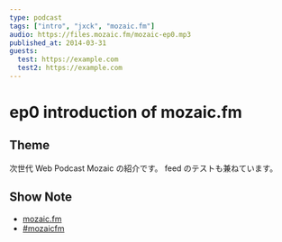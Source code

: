 ```yaml
---
type: podcast
tags: ["intro", "jxck", "mozaic.fm"]
audio: https://files.mozaic.fm/mozaic-ep0.mp3
published_at: 2014-03-31
guests:
  test: https://example.com
  test2: https://example.com
---
```


# ep0 introduction of mozaic.fm

## Theme

次世代 Web Podcast Mozaic の紹介です。 feed のテストも兼ねています。

## Show Note

- [mozaic.fm](https://mozaic.fm)
- [#mozaicfm](https://twitter.com/search?q=mozaicfm&src=hash)

